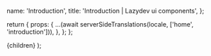 


  name: 'Introduction',
  title: 'Introduction | Lazydev ui components',
};

  return {
    props: {
      ...(await serverSideTranslations(locale, ['home', 'introduction'])),
    },
  };
};

<PrevAndNext leftPath="#!" rightPath="/docs/theme" />


<Introduction />

  <NestedLayout name={meta.name} title={meta.title}>
    {children}
  </NestedLayout>
);

